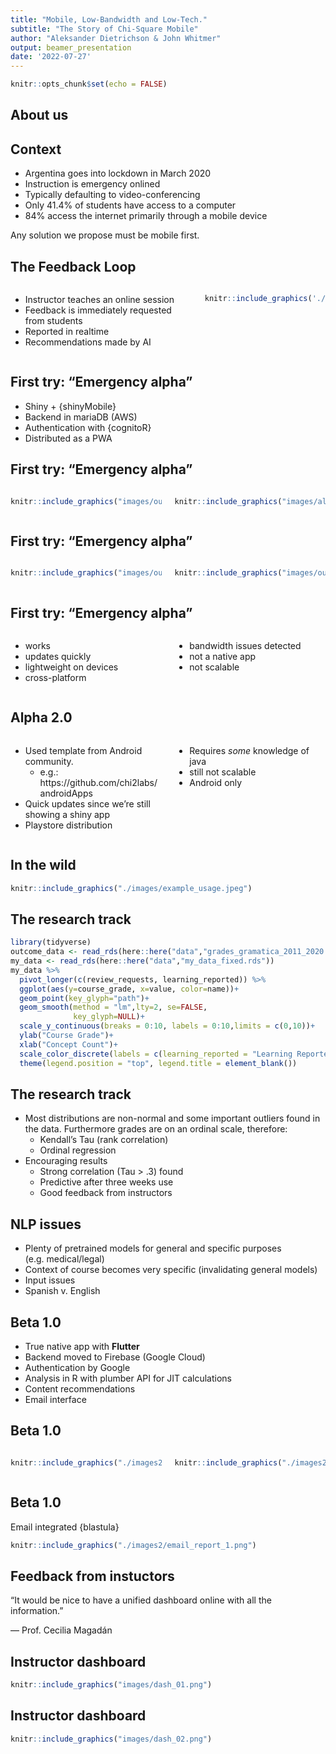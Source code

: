 ```yaml
---
title: "Mobile, Low-Bandwidth and Low-Tech."
subtitle: "The Story of Chi-Square Mobile"
author: "Aleksander Dietrichson & John Whitmer"
output: beamer_presentation
date: '2022-07-27'
---
```


```r
knitr::opts_chunk$set(echo = FALSE)
```

## About us

## Context

- Argentina goes into lockdown in March 2020
- Instruction is emergency onlined
- Typically defaulting to video-conferencing
- Only 41.4% of students have access to a computer
- 84% access the internet primarily through a mobile device

Any solution we propose must be mobile first.

## The Feedback Loop

:::: {.columns}
::: {.column width="60%"}

- Instructor teaches an online session
- Feedback is immediately requested from students
- Reported in realtime
- Recommendations made by AI


:::
::: {.column width="40%"}

```r
knitr::include_graphics('./images/feedback_loop.png')
```


:::
::::

## First try: "Emergency alpha"

- Shiny + {shinyMobile} 
- Backend in mariaDB (AWS)
- Authentication with {cognitoR}
- Distributed as a PWA

## First try: "Emergency alpha"

:::: {.columns}
::: {.column width="50%"}
```r
knitr::include_graphics("images/outputfile_8.png")
```

:::
::: {.column width="50%"}
```r
knitr::include_graphics("images/alpha_0_1.png")
```

:::
::::

## First try: "Emergency alpha"

:::: {.columns}
::: {.column width="50%"}
```r
knitr::include_graphics("images/outputfile_2003.png")
```

:::
::: {.column width="50%"}
```r
knitr::include_graphics("images/outputfile_10011.png")
```

:::
::::




## First try: "Emergency alpha"

:::: {.columns}
::: {.column width="50%"}
- works
- updates quickly
- lightweight on devices
- cross-platform
:::
::: {.column width="50%"}

- bandwidth issues detected
- not a native app
- not scalable 

:::
::::


## Alpha 2.0 
:::: {.columns}
::: {.column width="50%"}
- Used template from Android community. 
  - e.g.: https://github.com/chi2labs/androidApps
- Quick updates since we're still showing a shiny app
- Playstore distribution
:::
::: {.column width="50%"}

- Requires *some* knowledge of java
- still not scalable 
- Android only

:::
::::


## In the wild

```r
knitr::include_graphics("./images/example_usage.jpeg")
```


## The research track

```r
library(tidyverse)
outcome_data <- read_rds(here::here("data","grades_gramatica_2011_2020.rds"))
my_data <- read_rds(here::here("data","my_data_fixed.rds"))
my_data %>% 
  pivot_longer(c(review_requests, learning_reported)) %>% 
  ggplot(aes(y=course_grade, x=value, color=name))+
  geom_point(key_glyph="path")+
  geom_smooth(method = "lm",lty=2, se=FALSE,
              key_glyph=NULL)+
  scale_y_continuous(breaks = 0:10, labels = 0:10,limits = c(0,10))+
  ylab("Course Grade")+
  xlab("Concept Count")+
  scale_color_discrete(labels = c(learning_reported = "Learning Reported",review_requests = "Review Requests")) +theme_minimal()+
  theme(legend.position = "top", legend.title = element_blank())
```

## The research track

- Most distributions are non-normal and some important outliers found in the data. Furthermore grades are on an ordinal scale, therefore:
  - Kendall's Tau (rank correlation)
  - Ordinal regression 
  
- Encouraging results 
  - Strong correlation (Tau > .3) found
  - Predictive after three weeks use
  - Good feedback from instructors
  

## NLP issues

- Plenty of pretrained models for general and specific purposes (e.g. medical/legal)
- Context of course becomes very specific (invalidating general models)
- Input issues 
- Spanish v. English 

## Beta 1.0

- True native app with **Flutter**
- Backend moved to Firebase (Google Cloud)
- Authentication by Google
- Analysis in R with plumber API for JIT calculations
- Content recommendations
- Email interface

## Beta 1.0


:::: {.columns}
::: {.column width="50%"}
```r
knitr::include_graphics("./images2/english_03/X2 Mobile - English (01).png")
```

:::
::: {.column width="50%"}
```r
knitr::include_graphics("./images2/english_03/X2 Mobile - English (09).png")
```

:::
::::

## Beta 1.0

Email integrated {blastula}

```r
knitr::include_graphics("./images2/email_report_1.png")
```


## Feedback from instuctors

"It would be nice to have a unified dashboard online with all the information."


  --- Prof. Cecilia Magadán
  
## Instructor dashboard

```r
knitr::include_graphics("images/dash_01.png")
```

## Instructor dashboard

```r
knitr::include_graphics("images/dash_02.png")
```